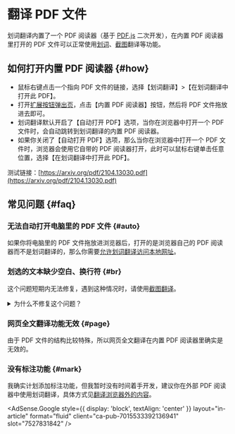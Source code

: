 
# 翻译 PDF 文件

划词翻译内置了一个 PDF 阅读器（基于 [PDF.js](https://mozilla.github.io/pdf.js/) 二次开发），在内置 PDF 阅读器里打开的 PDF 文件可以正常使用[划词](cross.mdx)、[截图](screenshot.md)翻译等功能。

## 如何打开内置 PDF 阅读器 {#how}

- 鼠标右键点击一个指向 PDF 文件的链接，选择【划词翻译】>【在划词翻译中打开此 PDF】。
- 打开[扩展按钮弹出页](popup.mdx)，点击【内置 PDF 阅读器】按钮，然后将 PDF 文件拖放进去即可。
- 划词翻译默认开启了【自动打开 PDF】选项，当你在浏览器中打开一个 PDF 文件时，会自动跳转到划词翻译的内置 PDF 阅读器。
- 如果你关闭了【自动打开 PDF】选项，那么当你在浏览器中打开一个 PDF 文件时，浏览器会使用它自带的 PDF 阅读器打开，此时可以鼠标右键单击任意位置，选择【在划词翻译中打开此 PDF】。

测试链接：[https://arxiv.org/pdf/2104.13030.pdf](https://arxiv.org/pdf/2104.13030.pdf)

## 常见问题 {#faq}

### 无法自动打开电脑里的 PDF 文件 {#auto}

如果你将电脑里的 PDF 文件拖放进浏览器后，打开的是浏览器自己的 PDF 阅读器而不是划词翻译的，那么你需要[允许划词翻译访问本地网址](../faq.mdx#file-url)。

### 划选的文本缺少空白、换行符 {#br}

这个问题短期内无法修复，遇到这种情况时，请使用[截图翻译](./screenshot.md)。

<details>
  <summary>为什么不修复这个问题？</summary>
  <p>
    划词翻译的内置 PDF 阅读器使用的是第三方的{' '}
    <a
      href="https://mozilla.github.io/pdf.js/"
      target="_blank"
      rel="noreferrer noopener"
    >
      PDF.js
    </a>
    ，这个问题 PDF.js 一直没有修复，而由我自己来修复的话就会有以下两个问题：
  </p>
  <ol>
    <li>难度很大，可能会耗费大量时间而且不能成功修复。</li>
    <li>
      即使我能修复这个问题，那以后升级 PDF.js
      的版本时我就得始终确保我的修复代码跟它们的新版本是兼容的。
    </li>
  </ol>
  综合来看，直接用截图翻译的形式更简单便捷。
</details>

### 网页全文翻译功能无效 {#page}

由于 PDF 文件的结构比较特殊，所以网页全文翻译在内置 PDF 阅读器里确实是无效的。

### 没有标注功能 {#mark}

我确实计划添加标注功能，但我暂时没有时间着手开发，建议你在外部 PDF 阅读器中使用划词翻译，具体方式见[翻译浏览器外的内容](./extra.mdx)。

<AdSense.Google
  style={{ display: 'block', textAlign: 'center' }}
  layout="in-article"
  format="fluid"
  client="ca-pub-7015533392136941"
  slot="7527831842"
/>

